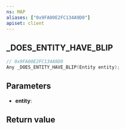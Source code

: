 ```yaml
---
ns: MAP
aliases: ["0x9FA00E2FC134A9D0"]
apiset: client
---
```

## _DOES_ENTITY_HAVE_BLIP

```c
// 0x9FA00E2FC134A9D0
Any _DOES_ENTITY_HAVE_BLIP(Entity entity);
```


## Parameters
* **entity**:

## Return value